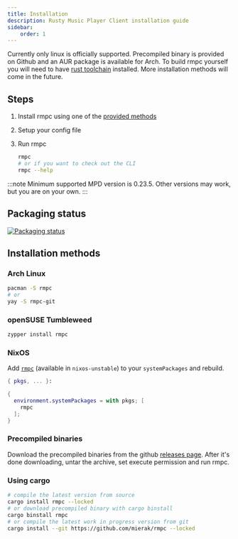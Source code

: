 ```yaml
---
title: Installation
description: Rusty Music Player Client installation guide
sidebar:
    order: 1
---
```



Currently only linux is officially supported. Precompiled binary is provided on Github and an AUR package is available for Arch.
To build rmpc yourself you will need to have [rust toolchain](https://www.rust-lang.org/tools/install) installed. More installation
methods will come in the future.

## Steps

<Steps>

1. Install rmpc using one of the [provided methods](#installation-methods)
2. Setup your config file

    <LinkCard
        title="Configuring rmpc"
        description="Generate sample config file for rmpc and customize it to your liking."
        href="/rmpc/configuration/"
    />

3. Run rmpc
    ```bash frame=none showLineNumbers=false
    rmpc
    # or if you want to check out the CLI
    rmpc --help
    ```

</Steps>

:::note
Minimum supported MPD version is 0.23.5. Other versions may work, but you are on your own.
:::

## Packaging status

[![Packaging status](https://repology.org/badge/vertical-allrepos/rmpc.svg)](https://repology.org/project/rmpc/versions)

## Installation methods

### Arch Linux

```bash frame=none showLineNumbers=false
pacman -S rmpc
# or
yay -S rmpc-git
```

### openSUSE Tumbleweed

```bash frame=none showLineNumbers=false
zypper install rmpc
```

### NixOS

Add [`rmpc`](https://search.nixos.org/packages?channel=unstable&query=rmpc) (available in `nixos-unstable`) to your `systemPackages` and rebuild.

```nix
{ pkgs, ... }:

{
  environment.systemPackages = with pkgs; [
    rmpc
  ];
}
```

### Precompiled binaries
[//]: <> ( This needs major reworking, but I think it's good enough for now )

Download the precompiled binaries from the github [releases page](https://github.com/mierak/rmpc/releases/latest/).
After it's done downloading, untar the archive, set execute permission and run rmpc.

### Using cargo

```bash frame=none showLineNumbers=false
# compile the latest version from source
cargo install rmpc --locked
# or download precompiled binary with cargo binstall
cargo binstall rmpc
# or compile the latest work in progress version from git
cargo install --git https://github.com/mierak/rmpc --locked
```
